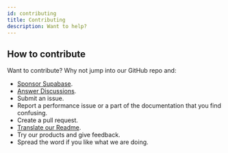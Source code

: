 ```yaml
---
id: contributing
title: Contributing
description: Want to help?
---
```


## How to contribute

Want to contribute? Why not jump into our GitHub repo and:

- [Sponsor Supabase](https://github.com/sponsors/supabase).
- [Answer Discussions](https://github.com/supabase/supabase/discussions).
- Submit an issue.
- Report a performance issue or a part of the documentation that you find confusing.
- Create a pull request.
- [Translate our Readme](https://github.com/supabase/supabase/issues/1341).
- Try our products and give feedback.
- Spread the word if you like what we are doing.
